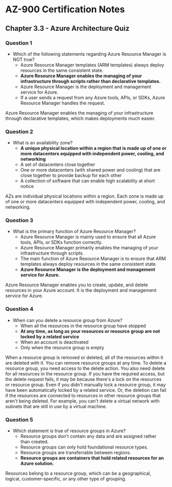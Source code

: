 # AZ-900 Certification Notes
## Chapter 3.3 - Azure Architecture Quiz

### Question 1
* Which of the following statements regarding Azure Resource Manager is NOT true?
	* Azure Resource Manager templates (ARM templates) always deploy resources in the same consistent state.
	* **Azure Resource Manager enables the managing of your infrastructure through scripts rather than declarative templates.**
	* Azure Resource Manager is the deployment and management service for Azure.
	* If a user sends a request from any Azure tools, APIs, or SDKs, Azure Resource Manager handles the request.

Azure Resource Manager enables the managing of your infrastructure through declarative templates, which makes deployments much easier.

### Question 2
* What is an availability zone?
	* **A unique physical location within a region that is made up of one or more datacenters equipped with independent power, cooling, and networking**
	* A set of datacenters close together
	* One or more datacenters (with shared power and cooling) that are close together to provide backup for each other
	* A collection of software that can enable high scalability at short notice

AZs are individual physical locations within a region. Each zone is made up of one or more datacenters equipped with independent power, cooling, and networking.

### Question 3
* What is the primary function of Azure Resource Manager?
	* Azure Resource Manager is mainly used to ensure that all Azure tools, APIs, or SDKs function correctly.
	* Azure Resource Manager primarily enables the managing of your infrastructure through scripts.
	* The main function of Azure Resource Manager is to ensure that ARM templates always deploy resources in the same consistent state.
	* **Azure Resource Manager is the deployment and management service for Azure.**

Azure Resource Manager enables you to create, update, and delete resources in your Azure account. It is the deployment and management service for Azure.

### Question 4
* When can you delete a resource group from Azure?
	* When all the resources in the resource group have stopped
	* **At any time, as long as your resources or resource group are not locked by a related service**
	* When an account is deactivated
	* Only when the resource group is empty

When a resource group is removed or deleted, all of the resources within it are deleted with it. You can remove resource groups at any time. To delete a resource group, you need access to the delete action. You also need delete for all resources in the resource group. If you have the required access, but the delete request fails, it may be because there's a lock on the resources or resource group. Even if you didn't manually lock a resource group, it may have been automatically locked by a related service. Or, the deletion can fail if the resources are connected to resources in other resource groups that aren't being deleted. For example, you can't delete a virtual network with subnets that are still in use by a virtual machine.

### Question 5
* Which statement is true of resource groups in Azure?
	* Resource groups don't contain any data and are assigned rather than created.
	* Resource groups can only hold foundational resource types.
	* Resource groups are transferrable between regions.
	* **Resource groups are containers that hold related resources for an Azure solution.**

Resources belong to a resource group, which can be a geographical, logical, customer-specific, or any other type of grouping.